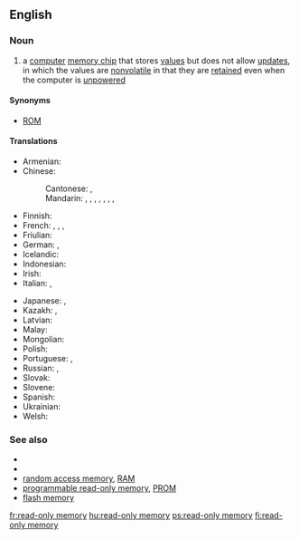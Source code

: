 ==English==

===Noun===
{{en-noun|head=[[read-only]] [[memory]]|-}}

# {{context|computing|lang=en}} a [[computer]] [[memory chip]] that stores [[value]]s but does not allow [[update]]s, in which the values are [[nonvolatile]] in that they are [[retain]]ed even when the computer is [[unpowered]]

====Synonyms====
* [[ROM]]

====Translations====
{{trans-top|memory chip that stores values but doesn't allow updates}}
* Armenian: {{t|hy|միայն կարդալու հիշողություն|sc=Armn}}
* Chinese:
*: Cantonese: {{t|yue|唯讀記憶體|sc=Hani}}, {{t|yue|唯读记忆体|tr=wai4 duk6 gei3 jik1 tai2|sc=Hani}}
*: Mandarin: {{t|cmn|只讀內存|sc=Hani}}, {{t|cmn|只读内存|tr=zhǐ dú nèicún|sc=Hani}} {{qualifier|mainland China}}, {{t|cmn|只讀存儲器|sc=Hani}}, {{t|cmn|只读存储器|tr=zhǐdú cúnchǔqì, zhǐdú cúnchúqì|sc=Hani}} {{qualifier|mainland China}}, {{t|cmn|唯讀記憶體|sc=Hani}}, {{t|cmn|唯读记忆体|tr=wéi dú jìyì tǐ|sc=Hani}} {{qualifier|Taiwan}}, {{t|cmn|唯讀儲存器|sc=Hani}}, {{t|cmn|唯读储存器|tr=wéidú chǔcúnqì, chúcúnqì|sc=Hani}} {{qualifier|Taiwan}}
* Finnish: {{t+|fi|lukumuisti}}
* French: {{t+|fr|mémoire morte|f}}, {{t|fr|mémoire fixe|f}}, {{t|fr|mémoire ROM|f}}, {{t|fr|mémoire à lecture seule|f}}
* Friulian: {{t|fur|memorie di sole leture|f}}
* German: {{t|de|Festwertspeicher|m}}, {{t|de|Nur-Lese-Speicher|m}}
* Icelandic: {{t|is|lesminni|n}}
* Indonesian: {{t|id|memori hanya baca}}
* Irish: {{t|ga|cuimhne inléite amháin|f}}
* Italian: {{t|it|memoria a sola lettura|f}}, {{t|it|memoria ROM|f}}
{{trans-mid}}
* Japanese: {{t|ja|読み出し専用メモリ|tr=yomidashi sen'yō memori|sc=Jpan}}, {{t|ja|ROM|tr=ロム, romu|sc=Jpan}}
* Kazakh: {{t|kk|тұрақты жадтау құрылғысы|tr=turaqtı jadtaw qurılğısı|sc=Cyrl}}, {{t|kk|ТЖҚ|sc=Cyrl}}
* Latvian: {{t|lv|lasāmatmiņa|f}}
* Malay: {{t|ms|ingatan baca sahaja}}
* Mongolian: {{t|mn|тогтмол санах ой|tr=togtmol sanah oj|sc=Cyrl}}
* Polish: {{t|pl|pamięć tylko do odczytu|f}}
* Portuguese: {{t|pt|[[memória]] [[somente]] [[de]] [[leitura]]|f}}, {{t|pt|memória ROM|f}}
* Russian: {{t|ru|постоянное запоминающее устро́йство|n}}, {{t+|ru|ПЗУ|n}}
* Slovak: {{t|sk|permanentná pamäť|f}}
* Slovene: {{t|sl|brálni pomnílnik|m}}
* Spanish: {{t|es|memoria de solo lectura|f}}
* Ukrainian: {{t|uk|постійний запам'ятовувач|m|tr=postijnyj zapamʺjatovuvač|sc=Cyrl}}
* Welsh: {{t|cy|cof darllen yn unig|m}}
{{trans-bottom}}

===See also===
* {{projectlink|wikipedia}}
* {{projectlink|wikipedia|Filesystem permissions}}
* [[random access memory]], [[RAM]]
* [[programmable read-only memory]], [[PROM]]
* [[flash memory]]

[[fr:read-only memory]]
[[hu:read-only memory]]
[[ps:read-only memory]]
[[fi:read-only memory]]